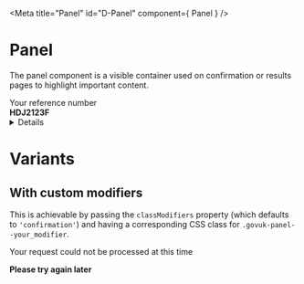 
<Meta title="Panel" id="D-Panel" component={ Panel } />

# Panel

The panel component is a visible container used on confirmation or results pages to highlight important content.

<Canvas>
  <Story name="Default">
    <Panel title="Application complete">
      Your reference number
      <br />
      <strong>HDJ2123F</strong>
    </Panel>
  </Story>
</Canvas>

<Details summary="Properties" className="no-indent">
  <Props of={ Panel } />
</Details>

# Variants
## With custom modifiers
This is achievable by passing the `classModifiers` property (which defaults to `'confirmation'`) and
having a corresponding CSS class for `.govuk-panel--your_modifier`.
<Canvas>
  <Story name="Custom modifiers">
    <Panel title="There was a problem" classModifiers="error">
      <p>Your request could not be processed at this time</p>
      <strong>Please try again later</strong>
    </Panel>
  </Story>
</Canvas>